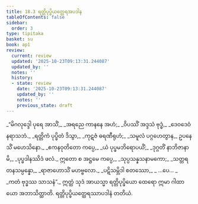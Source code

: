 ```yaml
---
title: 18.3 ရတ္တိပုပ္ဖိယတ္ထေရအပဒါန
tableOfContents: false
sidebar:
  order: 3
type: tipitaka
basket: su
book: ap1
review:
  current: review
  updated: '2025-10-23T09:13:31.244087'
  updated_by: ''
  notes: ''
  history:
  - state: review
    date: '2025-10-23T09:13:31.244087'
    updated_by: ''
    notes: ''
    previous_state: draft
---
```



<ReviewStatus review={frontmatter.review} showDetails={true} />

<HypothesisAnnotation frontmatter={frontmatter} />

<DynamicBreadcrumb />

<Division number="13" book="ap1" e="ch" v="20" p="208">

<Paragraph number="2526" type="verses" book="ap1">
_“မိဂလုဒ္ဒေါ ပုရေ အာသိံ,_  
_အရညေ ကာနနေ အဟံ;_  
_ဝိပဿိံ အဒ္ဒသံ ဗုဒ္ဓံ,_  
_ဒေဝဒေဝံ နရာသဘံ._  

</Paragraph>

</Division>
<Division number="14" book="ap1" e="ch" v="20" p="208">

<Paragraph number="2527" type="verses" book="ap1">
_ရတ္တိကံ ပုပ္ဖိတံ ဒိသွာ,_  
_ကုဋဇံ ဓရဏီရုဟံ;_  
_သမူလံ ပဂ္ဂဟေတွာန,_  
ဥပနေသိံ မဟေသိနော._  

</Paragraph>

</Division>
<Division number="15" book="ap1" e="ch" v="20" p="208">

<Paragraph number="2528" type="verses" book="ap1">
_ဧကနဝုတိတော ကပ္ပေ,_  
_ယံ ပုပ္ဖမဘိရောပယိံ;_  
_ဒုဂ္ဂတိံ နာဘိဇာနာမိ,_  
_ပုပ္ဖဒါနဿိဒံ ဖလံ._  

</Paragraph>

</Division>
<Division number="16" book="ap1" e="ch" v="20" p="208">

<Paragraph number="2529" type="verses" book="ap1">
ဣတော စ အဋ္ဌမေ ကပ္ပေ,_  
_သုပ္ပသန္နသနာမကော;_  
_သတ္တရတနသမ္ပန္နော,_  
_ရာဇာဟောသိံ မဟဗ္ဗလော._  

</Paragraph>

</Division>
<Division number="17" book="ap1" e="ch" v="20" p="208">

<Paragraph number="2530" type="verses" book="ap1">
_ပဋိသမ္ဘိဒါ စတဿော,_  
_ …ပေ… _  
_ကတံ ဗုဒ္ဓဿ သာသနံ”._  

</Paragraph>

<Paragraph number="2531" book="ap1">
ဣတ္ထံ သုဒံ အာယသ္မာ ရတ္တိပုပ္ဖိယော ထေရော ဣမာ ဂါထာယော အဘာသိတ္ထာတိ.

</Paragraph>
</Division>

<Paragraph number="2532" type="center" book="ap1">
ရတ္တိပုပ္ဖိယတ္ထေရဿာပဒါနံ တတိယံ.
</Paragraph>